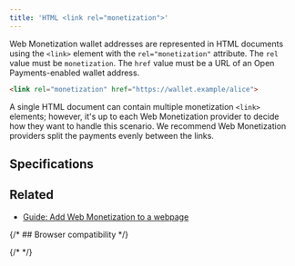 ```yaml
---
title: 'HTML <link rel="monetization">'
---
```



Web Monetization wallet addresses are represented in HTML documents using the `<link>`  element with the `rel="monetization"` attribute. The `rel` value must be `monetization`. The `href` value must be a URL of an Open Payments-enabled wallet address.

```html
<link rel="monetization" href="https://wallet.example/alice">
```

A single HTML document can contain multiple monetization `<link>` elements; however, it's up to each Web Monetization provider to decide how they want to handle this scenario. We recommend Web Monetization providers split the payments evenly between the links.

## Specifications

<Specification anchor='link-type-monetization' />

## Related

- [Guide: Add Web Monetization to a webpage](/docs/guides/monetize-page)

{/* ## Browser compatibility */}

{/* <BrowserCompat json={data} /> */}
